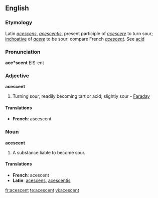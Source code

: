 ==English==

===Etymology===
Latin ''[[acescens]]'', ''[[acescentis]]'', present participle of ''[[acescere]]'' to turn sour; [[inchoative]] of ''[[acere]]'' to be sour: compare French ''[[acescent]]''. See [[acid]]

===Pronunciation===
'''ace*scent'''
EIS-ent

===Adjective===
'''acescent'''

# Turning sour; readily becoming tart or acid; slightly sour - [[Faraday]]

====Translations====
*'''French''': ascescent

===Noun===
'''acescent'''

# A substance liable to become sour.

====Translations====
*'''French''': acescent
*'''Latin''': [[acescens]], [[acescentis]]

[[fr:acescent]]
[[te:acescent]]
[[vi:acescent]]